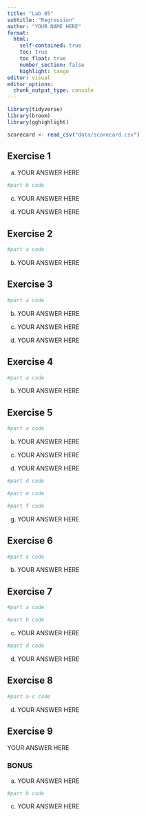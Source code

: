 ```yaml
---
title: "Lab 05"
subtitle: "Regression"
author: "YOUR NAME HERE"
format:
  html:
    self-contained: true
    toc: true
    toc_float: true
    number_section: false
    highlight: tango
editor: visual
editor_options:
  chunk_output_type: console
---
```


```r
library(tidyverse)
library(broom)
library(gghighlight)

scorecard <- read_csv("data/scorecard.csv")
```

## Exercise 1

a. YOUR ANSWER HERE

```r
#part b code
```


c. YOUR ANSWER HERE

d. YOUR ANSWER HERE

## Exercise 2


```r
#part a code
```

b. YOUR ANSWER HERE

## Exercise 3

```r
#part a code
```

b. YOUR ANSWER HERE

c. YOUR ANSWER HERE

d. YOUR ANSWER HERE

## Exercise 4

```r
#part a code

```

b. YOUR ANSWER HERE

## Exercise 5


```r
#part a code
```


b. YOUR ANSWER HERE

c. YOUR ANSWER HERE

d. YOUR ANSWER HERE

```r
#part d code
```


```r
#part e code
```


```r
#part f code
```


g. YOUR ANSWER HERE

## Exercise 6


```r
#part a code
```

b. YOUR ANSWER HERE


## Exercise 7

```r
#part a code
```


```r
#part b code
```


c. YOUR ANSWER HERE

```r
#part d code
```

d. YOUR ANSWER HERE 

## Exercise 8

```r
#part a-c code

```

d. YOUR ANSWER HERE


## Exercise 9

YOUR ANSWER HERE

### BONUS

a. YOUR ANSWER HERE

```r
#part b code
```

c. YOUR ANSWER HERE